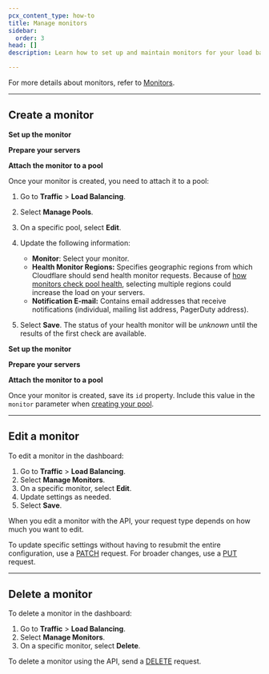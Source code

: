 ```yaml
---
pcx_content_type: how-to
title: Manage monitors
sidebar:
  order: 3
head: []
description: Learn how to set up and maintain monitors for your load balancer.

---
```



<GlossaryDefinition term="monitor" />

For more details about monitors, refer to [Monitors](/load-balancing/monitors/).

***

## Create a monitor

<Tabs> <TabItem label="dashboard">

**Set up the monitor**

<Render file="monitor-create" />

**Prepare your servers**

<Render file="monitor-prepare-server" />

**Attach the monitor to a pool**

Once your monitor is created, you need to attach it to a pool:

1. Go to **Traffic** > **Load Balancing**.

2. Select **Manage Pools**.

3. On a specific pool, select **Edit**.

4. Update the following information:

   * **Monitor**: Select your monitor.
   * **Health Monitor Regions:** Specifies geographic regions from which Cloudflare should send health monitor requests. Because of [how monitors check pool health](/load-balancing/monitors/#health-monitor-regions), selecting multiple regions could increase the load on your servers.
   * **Notification E-mail:** Contains email addresses that receive notifications (individual, mailing list address, PagerDuty address).

5. Select **Save**. The status of your health monitor will be *unknown* until the results of the first check are available.

</TabItem> <TabItem label="api">

**Set up the monitor**

<Render file="monitor-create-api" />

**Prepare your servers**

<Render file="monitor-prepare-server" />

**Attach the monitor to a pool**

Once your monitor is created, save its `id` property. Include this value in the `monitor` parameter when [creating your pool](/load-balancing/pools/create-pool/#create-a-pool).

</TabItem> </Tabs>

***

## Edit a monitor

<Tabs> <TabItem label="dashboard">

To edit a monitor in the dashboard:

1. Go to **Traffic** > **Load Balancing**.
2. Select **Manage Monitors**.
3. On a specific monitor, select **Edit**.
4. Update settings as needed.
5. Select **Save**.

</TabItem> <TabItem label="api">

When you edit a monitor with the API, your request type depends on how much you want to edit.

To update specific settings without having to resubmit the entire configuration, use a [PATCH](/api/operations/account-load-balancer-monitors-patch-monitor) request. For broader changes, use a [PUT](/api/operations/account-load-balancer-monitors-update-monitor) request.

</TabItem> </Tabs>

***

## Delete a monitor

<Tabs> <TabItem label="dashboard">

To delete a monitor in the dashboard:

1. Go to **Traffic** > **Load Balancing**.
2. Select **Manage Monitors**.
3. On a specific monitor, select **Delete**.

</TabItem> <TabItem label="api">

To delete a monitor using the API, send a [DELETE](/api/operations/account-load-balancer-monitors-delete-monitor) request.

</TabItem> </Tabs>
